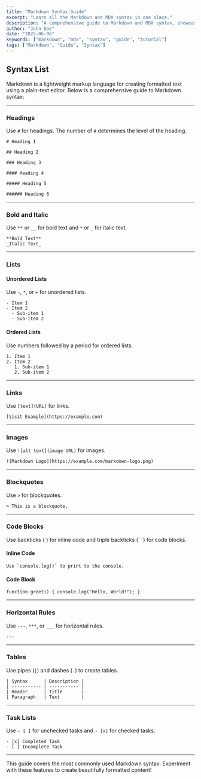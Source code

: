 ```yaml
---
title: "Markdown Syntax Guide"
excerpt: "Learn all the Markdown and MDX syntax in one place."
description: "A comprehensive guide to Markdown and MDX syntax, showcasing all supported features with examples for headings, lists, links, images, tables, and more."
author: "John Doe"
date: "2025-06-06"
keywords: ["markdown", "mdx", "syntax", "guide", "tutorial"]
tags: ["Markdown", "Guide", "Syntax"]
---
```


## Syntax List

Markdown is a lightweight markup language for creating formatted text using a plain-text editor. Below is a comprehensive guide to Markdown syntax:

---

### Headings

Use `#` for headings. The number of `#` determines the level of the heading.

```
# Heading 1

## Heading 2

### Heading 3

#### Heading 4

##### Heading 5

###### Heading 6
```

---

### Bold and Italic

Use `**` or `__` for bold text and `*` or `_` for italic text.

```
**Bold Text**
_Italic Text_
```

---

### Lists

#### Unordered Lists

Use `-`, `*`, or `+` for unordered lists.

```
- Item 1
- Item 2
  - Sub-item 1
  - Sub-item 2
```

#### Ordered Lists

Use numbers followed by a period for ordered lists.

```
1. Item 1
2. Item 2
   1. Sub-item 1
   2. Sub-item 2
```

---

### Links

Use `[text](URL)` for links.

```
[Visit Example](https://example.com)
```

---

### Images

Use `![alt text](image URL)` for images.

```
![Markdown Logo](https://example.com/markdown-logo.png)
```

---

### Blockquotes

Use `>` for blockquotes.

```
> This is a blockquote.
```

---

### Code Blocks

Use backticks (`) for inline code and triple backticks (```) for code blocks.

#### Inline Code

```
Use `console.log()` to print to the console.
```

#### Code Block

```
function greet() { console.log("Hello, World!"); }
```

---

### Horizontal Rules

Use `---`, `***`, or `___` for horizontal rules.

```
---
```

---

### Tables

Use pipes (`|`) and dashes (`-`) to create tables.

```
| Syntax      | Description |
| ----------- | ----------- |
| Header      | Title       |
| Paragraph   | Text        |
```

---

### Task Lists

Use `- [ ]` for unchecked tasks and `- [x]` for checked tasks.

```
- [x] Completed Task
- [ ] Incomplete Task
```

---

This guide covers the most commonly used Markdown syntax. Experiment with these features to create beautifully formatted content!
